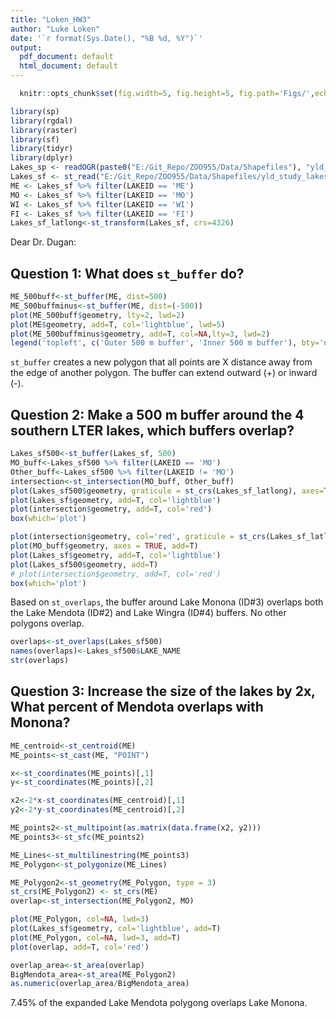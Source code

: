 ```yaml
---
title: "Loken_HW3"
author: "Luke Loken"
date: '`r format(Sys.Date(), "%B %d, %Y")`'
output:
  pdf_document: default
  html_document: default
---
```



```r
  knitr::opts_chunk$set(fig.width=5, fig.height=5, fig.path='Figs/',echo = TRUE)
```
  
```r
library(sp)
library(rgdal)
library(raster)
library(sf)
library(tidyr)
library(dplyr)
Lakes_sp <- readOGR(paste0("E:/Git_Repo/ZOO955/Data/Shapefiles"), "yld_study_lakes", stringsAsFactors = F)
Lakes_sf <- st_read("E:/Git_Repo/ZOO955/Data/Shapefiles/yld_study_lakes.shp", stringsAsFactors = F)
ME <- Lakes_sf %>% filter(LAKEID == 'ME')
MO <- Lakes_sf %>% filter(LAKEID == 'MO')
WI <- Lakes_sf %>% filter(LAKEID == 'WI')
FI <- Lakes_sf %>% filter(LAKEID == 'FI')
Lakes_sf_latlong<-st_transform(Lakes_sf, crs=4326)
```
  
Dear Dr. Dugan:

## Question 1: What does `st_buffer` do? 

```r
ME_500buff<-st_buffer(ME, dist=500)
ME_500buffminus<-st_buffer(ME, dist=(-500))
plot(ME_500buff$geometry, lty=2, lwd=2)
plot(ME$geometry, add=T, col='lightblue', lwd=5)
plot(ME_500buffminus$geometry, add=T, col=NA,lty=3, lwd=2)
legend('topleft', c('Outer 500 m buffer', 'Inner 500 m buffer'), bty='n', lty=c(2,3), cex=1, lwd=2)
```

`st_buffer` creates a new polygon that all points are X distance away from the edge of another polygon. The buffer can extend outward (+) or inward (-).


## Question 2: Make a 500 m buffer around the 4 southern LTER lakes, which buffers overlap?

```r
Lakes_sf500<-st_buffer(Lakes_sf, 500)
MO_buff<-Lakes_sf500 %>% filter(LAKEID == 'MO')
Other_buff<-Lakes_sf500 %>% filter(LAKEID != 'MO')
intersection<-st_intersection(MO_buff, Other_buff)
plot(Lakes_sf500$geometry, graticule = st_crs(Lakes_sf_latlong), axes=T)
plot(Lakes_sf$geometry, add=T, col='lightblue')
plot(intersection$geometry, add=T, col='red')
box(which='plot')
```

```r
plot(intersection$geometry, col='red', graticule = st_crs(Lakes_sf_latlong), axes=T)
plot(MO_buff$geometry, axes = TRUE, add=T)
plot(Lakes_sf$geometry, add=T, col='lightblue')
plot(Lakes_sf500$geometry, add=T)
# plot(intersection$geometry, add=T, col='red')
box(which='plot')

```

Based on `st_overlaps`, the buffer around Lake Monona (ID#3) overlaps both the Lake Mendota (ID#2) and Lake Wingra (ID#4) buffers. No other polygons overlap.  

```r
overlaps<-st_overlaps(Lakes_sf500)
names(overlaps)<-Lakes_sf500$LAKE_NAME
str(overlaps)
```


## Question 3: Increase the size of the lakes by 2x, What percent of Mendota overlaps with Monona?

```r
ME_centroid<-st_centroid(ME)
ME_points<-st_cast(ME, "POINT")

x<-st_coordinates(ME_points)[,1]
y<-st_coordinates(ME_points)[,2]

x2<-2*x-st_coordinates(ME_centroid)[,1]
y2<-2*y-st_coordinates(ME_centroid)[,2]

ME_points2<-st_multipoint(as.matrix(data.frame(x2, y2)))
ME_points3<-st_sfc(ME_points2)

ME_Lines<-st_multilinestring(ME_points3)
ME_Polygon<-st_polygonize(ME_Lines)

ME_Polygon2<-st_geometry(ME_Polygon, type = 3)
st_crs(ME_Polygon2) <- st_crs(ME)
overlap<-st_intersection(ME_Polygon2, MO)
```
```r
plot(ME_Polygon, col=NA, lwd=3)
plot(Lakes_sf$geometry, col='lightblue', add=T)
plot(ME_Polygon, col=NA, lwd=3, add=T)
plot(overlap, add=T, col='red')
```
```r
overlap_area<-st_area(overlap)
BigMendota_area<-st_area(ME_Polygon2)
as.numeric(overlap_area/BigMendota_area)
```

7.45% of the expanded Lake Mendota polygong overlaps Lake Monona. 
